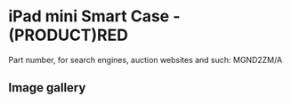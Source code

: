 
# iPad mini Smart Case - (PRODUCT)RED

Part number, for search engines, auction websites and such: MGND2ZM/A

## Image gallery

<div style={{ width: '100%', maxWidth: '768px' }}>
<GalleryComponent
    images={[
      {
        original: "/everysource/MGND2.webp",
        thumbnail: "/everypreview/MGND2.webp",
      },
      {
        original: "/everysource/MGND2_AV1_GOLD.webp",
        thumbnail: "/everypreview/MGND2_AV1_GOLD.webp",
      },
      {
        original: "/everysource/MGND2_AV1_SILVER.webp",
        thumbnail: "/everypreview/MGND2_AV1_SILVER.webp",
      },
      {
        original: "/everysource/MGND2_AV1_SPACE_GRAY.webp",
        thumbnail: "/everypreview/MGND2_AV1_SPACE_GRAY.webp",
      },
      {
        original: "/everysource/MGND2_AV2.webp",
        thumbnail: "/everypreview/MGND2_AV2.webp",
      },
      {
        original: "/everysource/MGND2_AV3.webp",
        thumbnail: "/everypreview/MGND2_AV3.webp",
      },
      {
        original: "/everysource/MGND2_AV4.webp",
        thumbnail: "/everypreview/MGND2_AV4.webp",
      },
      {
        original: "/everysource/MGND2_AV5.webp",
        thumbnail: "/everypreview/MGND2_AV5.webp",
      },
      {
        original: "/everysource/MGND2_AV6.webp",
        thumbnail: "/everypreview/MGND2_AV6.webp",
      }
    ]}
  />
</div>